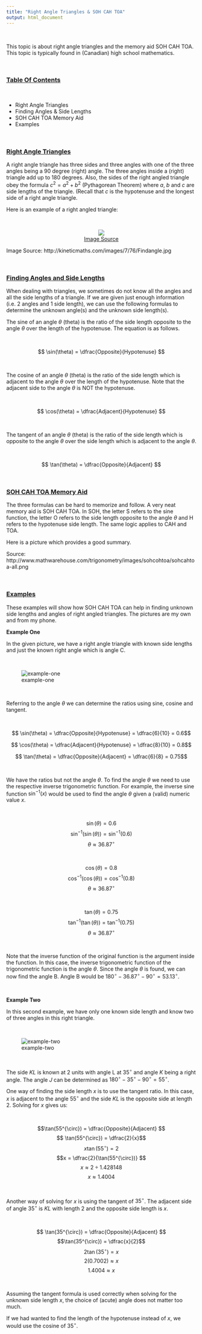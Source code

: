 ```yaml
---
title: "Right Angle Triangles & SOH CAH TOA"
output: html_document
---
```


&nbsp;

This topic is about right angle triangles and the memory aid SOH CAH TOA. This topic is typically found in (Canadian) high school mathematics.

&nbsp;

### <u>Table Of Contents</u>


&nbsp;

* Right Angle Triangles
* Finding Angles & Side Lengths
* SOH CAH TOA Memory Aid
* Examples

&nbsp;

### <u>Right Angle Triangles</u>


A right angle triangle has three sides and three angles with one of the three angles being a 90 degree (right) angle. The three angles inside a (right) triangle add up to 180 degrees. Also, the sides of the right angled triangle obey the formula $c^2 = a^2 + b^2$ (Pythagorean Theorem) where $a$, $b$ and $c$ are side lengths of the triangle. (Recall that $c$ is the hypotenuse and the longest side of a right angle triangle.

Here is an example of a right angled triangle:

&nbsp;

<center><img src="http://kineticmaths.com/images/7/76/Findangle.jpg" /></center>
<center><a href="http://kineticmaths.com/images/7/76/Findangle.jpg">Image Source</a></center>

Image Source: http://kineticmaths.com/images/7/76/Findangle.jpg

&nbsp;

### <u>Finding Angles and Side Lengths</u>


When dealing with triangles, we sometimes do not know all the angles and all the side lengths of a triangle. If we are given just enough information (i.e. 2 angles and 1 side length), we can use the following formulas to determine the unknown angle(s) and the unknown side length(s).

The sine of an angle $\theta$ (theta) is the ratio of the side length opposite to the angle $\theta$ over the length of the hypotenuse. The equation is as follows.

&nbsp;

$$ \sin(\theta) = \dfrac{Opposite}{Hypotenuse} $$

&nbsp;

The cosine of an angle $\theta$ (theta) is the ratio of the side length which is adjacent to the angle $\theta$ over the length of the hypotenuse. Note that the adjacent side to the angle $\theta$ is NOT the hypotenuse.

&nbsp;

$$ \cos(\theta) = \dfrac{Adjacent}{Hypotenuse} $$

&nbsp;

The tangent of an angle $\theta$ (theta) is the ratio of the side length which is opposite to the angle $\theta$ over the side length which is adjacent to the angle $\theta$.

&nbsp;

$$ \tan(\theta) = \dfrac{Opposite}{Adjacent} $$

&nbsp;


### <u>SOH CAH TOA Memory Aid</u>


The three formulas can be hard to memorize and follow. A very neat memory aid is SOH CAH TOA. In SOH, the letter S refers to the sine function, the letter O refers to the side length opposite to the angle $\theta$ and H refers to the hypotenuse side length. The same logic applies to CAH and TOA.

Here is a picture which provides a good summary.


Source: http://www.mathwarehouse.com/trigonometry/images/sohcohtoa/sohcahtoa-all.png

&nbsp;

### <u>Examples</u>


These examples will show how SOH CAH TOA can help in finding unknown side lengths and angles of right angled triangles. The pictures are my own and from my phone.

**Example One**


In the given picture, we have a right angle triangle with known side lengths and just the known right angle which is angle C.

&nbsp;

![example-one](/img/triangle1.jpg)

&nbsp;

Referring to the angle $\theta$ we can determine the ratios using sine, cosine and tangent.

&nbsp;

$$ \sin(\theta) = \dfrac{Opposite}{Hypotenuse} = \dfrac{6}{10} = 0.6$$

$$ \cos(\theta) = \dfrac{Adjacent}{Hypotenuse} = \dfrac{8}{10} = 0.8$$

$$ \tan(\theta) = \dfrac{Opposite}{Adjacent} = \dfrac{6}{8} = 0.75$$

&nbsp;

We have the ratios but not the angle $\theta$. To find the angle $\theta$ we need to use the respective inverse trigonometric function. For example, the inverse sine function $\sin^{-1}(x)$ would be used to find the angle $\theta$ given a (valid) numeric value $x$.

&nbsp;


$$\sin(\theta)  =  0.6$$
$$\sin^{-1}(\sin(\theta)) =  \sin^{-1}(0.6)$$
$$ \theta  \approx  36.87^{\circ} $$

&nbsp;

$$\cos(\theta)  =  0.8$$
$$\cos^{-1}(\cos(\theta))  =  \cos^{-1}(0.8)$$
$$\theta  \approx  36.87^{\circ} $$

&nbsp;

$$\tan(\theta)  = 0.75$$
$$\tan^{-1}(\tan(\theta))  =  \tan^{-1}(0.75)$$
$$\theta  \approx  36.87^{\circ} $$

&nbsp;


Note that the inverse function of the original function is the argument inside the function. In this case, the inverse trigonometric function of the trigonometric function is the angle $\theta$. Since the angle $\theta$ is found, we can now find the angle B. Angle B would be $180^{\circ} - 36.87^{\circ} - 90^{\circ} = 53.13^{\circ}$.

&nbsp;

**Example Two**

In this second example, we have only one known side length and know two of three angles in this right triangle.

&nbsp;

![example-two](/img/triangle2.jpg)

&nbsp;

The side $KL$ is known at 2 units with angle L at $35^{\circ}$ and angle $K$ being a right angle. The angle $J$ can be determined as $180^{\circ} - 35^{\circ} - 90^{\circ} = 55^{\circ}$.

One way of finding the side length $x$ is to use the tangent ratio. In this case, $x$ is adjacent to the angle $55^{\circ}$ and the side $KL$ is the opposite side at length 2. Solving for $x$ gives us:

&nbsp;

$$\tan(55^{\circ})  =  \dfrac{Opposite}{Adjacent} $$
$$ \tan(55^{\circ})  =  \dfrac{2}{x}$$
$$x \tan(55^{\circ})  =  2$$
$$x  =  \dfrac{2}{\tan(55^{\circ})} $$
$$x  \approx  2 \div 1.428148 $$
$$x \approx  1.4004 $$

&nbsp;


Another way of solving for $x$ is using the tangent of $35^{\circ}$. The adjacent side of angle $35^{\circ}$ is $KL$ with length 2 and the opposite side length is $x$.

&nbsp;

$$ \tan(35^{\circ})  =  \dfrac{Opposite}{Adjacent} $$
$$\tan(35^{\circ})  =  \dfrac{x}{2}$$
$$2 \tan(35^{\circ})  =  x$$
$$2 (0.7002)  \approx  x $$
$$ 1.4004  \approx  x $$

&nbsp;

Assuming the tangent formula is used correctly when solving for the unknown side length $x$, the choice of (acute) angle does not matter too much.

If we had wanted to find the length of the hypotenuse instead of $x$, we would use the cosine of $35^{\circ}$.

